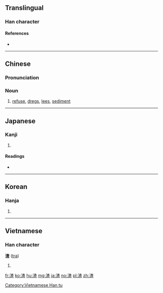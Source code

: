 ==Translingual==

===Han character===
{{Han char|rn=85|rad=水|as=09|sn=12|four=34116|canj=EDAM|ids=⿰氵查}}

====References====
* {{Han ref|kx=0634.030|dkj=17767|dj=1041.010|hdz=31670.050|uh=6E23|ud=28195|bh=B4ED|bd=46317}}

----

==Chinese==
{{zh-forms}}

===Pronunciation===
{{zh-pron
|m=zhā
|c=zaa1
|mc=y
|oc=y
|ma=
|cat=n
}}

===Noun===
{{zh-noun}}

# [[refuse]], [[dregs]], [[lees]], [[sediment]]

----

==Japanese==

===Kanji===
{{ja-kanji|grade=|rs=水09}}

# {{defn|lang=ja|sort=水09}}

====Readings====
* {{ja-readings|on=[[さ]] (sa), [[しゃ]] (sha)|kun=[[おり]] (ori), [[かす]] (kasu)}}

----

==Korean==

===Hanja===
{{ko-hanja|hangeul=사|eumhun=|rv=sa|mr=sa|y=sa}}

# {{defn|lang=ko|sort=水09}}

----

==Vietnamese==

===Han character===
'''渣''' ([[tra]])

# {{defn|lang=vi}}

[[Category:Vietnamese Han tu]]

[[fr:渣]]
[[ko:渣]]
[[hu:渣]]
[[mg:渣]]
[[ja:渣]]
[[no:渣]]
[[pl:渣]]
[[zh:渣]]